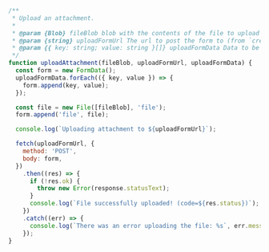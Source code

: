 ```js
/**
 * Upload an attachment.
 *
 * @param {Blob} fileBlob blob with the contents of the file to upload
 * @param {string} uploadFormUrl The url to post the form to (from `createAttachmentUploadUrl.attachmentUploadUrl.uploadFormUrl`)
 * @param {{ key: string; value: string }[]} uploadFormData Data to be added to the form along with the file contents (from `createAttachmentUploadUrl.attachmentUploadUrl.uploadFormData`)
 */
function uploadAttachment(fileBlob, uploadFormUrl, uploadFormData) {
  const form = new FormData();
  uploadFormData.forEach(({ key, value }) => {
    form.append(key, value);
  });

  const file = new File([fileBlob], 'file');
  form.append('file', file);

  console.log(`Uploading attachment to ${uploadFormUrl}`);

  fetch(uploadFormUrl, {
    method: 'POST',
    body: form,
  })
    .then((res) => {
      if (!res.ok) {
        throw new Error(response.statusText);
      }
      console.log(`File successfully uploaded! (code=${res.status})`);
    })
    .catch((err) => {
      console.log(`There was an error uploading the file: %s`, err.message ? err.message : err);
    });
}
```

